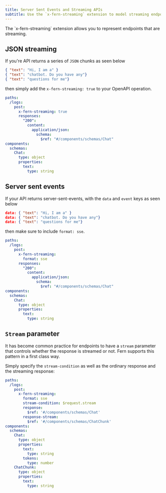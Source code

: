 ```yaml
---
title: Server Sent Events and Streaming APIs
subtitle: Use the `x-fern-streaming` extension to model streaming endpoints
---
```


<Note>
  The `x-fern-streaming` extension allows you to represent endpoints that are streaming. 
</Note>


## JSON streaming

If you're API returns a series of `JSON` chunks as seen below

```json
{ "text": "Hi, I am a" }
{ "text": "chatbot. Do you have any"}
{ "text": "questions for me"}
```

then simply add the `x-fern-streaming: true` to your OpenAPI operation. 

```yaml title="openapi.yml" {4}
paths:
  /logs:
    post:
      x-fern-streaming: true
      responses:
        "200":
          content:
            application/json:
              schema:
                $ref: "#/components/schemas/Chat"
components:
  schemas:
    Chat:
      type: object
      properties:
        text:
          type: string
```

## Server sent events 

If your API returns server-sent-events, with the `data` and `event` keys as seen below

```json
data: { "text": "Hi, I am a" }
data: { "text": "chatbot. Do you have any"}
data: { "text": "questions for me"}
```

then make sure to include `format: sse`. 

```yaml title="openapi.yml" {4-5}
paths:
  /logs:
    post:
      x-fern-streaming: 
        format: sse
      responses:
        "200":
          content:
            application/json:
              schema:
                $ref: "#/components/schemas/Chat"
components:
  schemas:
    Chat:
      type: object
      properties:
        text:
          type: string
```

## `Stream` parameter

It has become common practice for endpoints to have a `stream` parameter that 
controls whether the response is streamed or not. Fern supports this pattern in a first 
class way. 

Simply specify the `stream-condition` as well as the ordinary response and the streaming response: 

```yaml title="openapi.yml" {4-10}
paths:
  /logs:
    post:
      x-fern-streaming: 
        format: sse
        stream-condition: $request.stream
        response: 
          $ref: '#/components/schemas/Chat'
        response-stream: 
          $ref: '#/components/schemas/ChatChunk'
components:
  schemas:
    Chat:
      type: object
      properties:
        text:
          type: string
        tokens: 
          type: number
    ChatChunk: 
      type: object
      properties: 
        text: 
          type: string
```